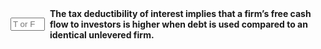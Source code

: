 ::: {.question-block}

<form onsubmit="event.preventDefault(); checkAnswerBox('module8_tf_q61','T')" style="display: flex; align-items: center; gap: 8px;">
  <input type="text" id="module8_tf_q61" name="module8_tf_q61" maxlength="1" placeholder="T or F" style="width: 55px;" data-correct-answer="T" /> 
  <label for="module8_tf_q61"><strong>The tax deductibility of interest implies that a firm’s free cash flow to investors is higher when debt is used compared to an identical unlevered firm.</strong></label>
</form>

<div id="feedback-module8_tf_q61" class="feedback" data-status="" style="display:none;">
TRUE. The interest tax shield increases total cash available to investors by reducing taxes paid.
</div>

:::
